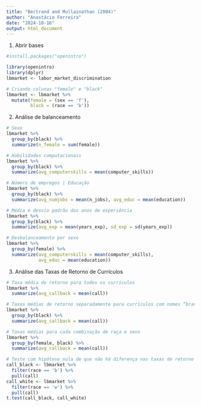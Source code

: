 ```yaml
---
title: "Bertrand and Mullainathan (2004)"
author: "Anastácio Ferreira"
date: "2024-10-16"
output: html_document
---
```


1. Abrir bases
```r
#install.packages("openintro")

library(openintro)
library(dplyr)
lbmarket <- labor_market_discrimination

# Criando colunas "female" e "black"
lbmarket <- lbmarket %>% 
  mutate(female = (sex == 'f'), 
         black = (race == 'b')) 
```

2. Análise de balanceamento
```r
# Sexo
lbmarket %>%  
  group_by(black) %>% 
  summarize(n_female = sum(female))

# Habilidades computacionais
lbmarket %>%  
  group_by(black) %>% 
  summarize(avg_computerskills = mean(computer_skills))

# Número de empregos | Educação
lbmarket %>% 
  group_by(black) %>% 
  summarize(avg_numjobs = mean(n_jobs), avg_educ = mean(education))

# Média e desvio padrão dos anos de experiência
lbmarket %>%  
  group_by(black) %>% 
  summarize(avg_exp = mean(years_exp), sd_exp = sd(years_exp))

# Desbalanceamento por sexo
lbmarket %>%  
  group_by(female) %>% 
  summarize(avg_computerskills = mean(computer_skills),
            avg_educ = mean(education))
```

3. Análise das Taxas de Retorno de Currículos 
```r
# Taxa média de retorno para todos os currículos
lbmarket %>%  
  summarize(avg_callback = mean(call))

# Taxas médias de retorno separadamente para currículos com nomes “brancos” e “negros”
lbmarket %>%  
  group_by(black) %>% 
  summarize(avg_callback = mean(call))

# Taxas médias para cada combinação de raça e sexo 
lbmarket %>%  
  group_by(female, black) %>% 
  summarize(avg_callback = mean(call))

# Teste com hipótese nula de que não há diferença nas taxas de retorno entre nomes negros e brancos
call_black <- lbmarket %>% 
  filter(race == 'b') %>% 
  pull(call)
call_white <- lbmarket %>% 
  filter(race == 'w') %>% 
  pull(call)
t.test(call_black, call_white)
```

